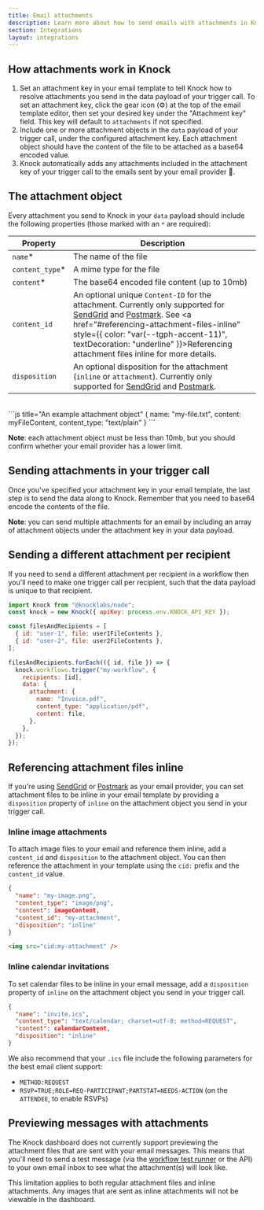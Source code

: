 ```yaml
---
title: Email attachments
description: Learn more about how to send emails with attachments in Knock.
section: Integrations
layout: integrations
---
```


## How attachments work in Knock

1. Set an attachment key in your email template to tell Knock how to resolve attachments you send in the data payload of your trigger call. To set an attachment key, click the gear icon (⚙️) at the top of the email template editor, then set your desired key under the "Attachment key" field. This key will default to `attachments` if not specified.
2. Include one or more attachment objects in the `data` payload of your trigger call, under the configured attachment key. Each attachment object should have the content of the file to be attached as a base64 encoded value.
3. Knock automatically adds any attachments included in the attachment key of your trigger call to the emails sent by your email provider 🎉.

## The attachment object

Every attachment you send to Knock in your `data` payload should include the following properties (those marked with an `*` are required):

| Property         | Description                                                                                                                                                                                                                                                                                                                                                  |
| ---------------- | ------------------------------------------------------------------------------------------------------------------------------------------------------------------------------------------------------------------------------------------------------------------------------------------------------------------------------------------------------------ |
| `name`\*         | The name of the file                                                                                                                                                                                                                                                                                                                                         |
| `content_type`\* | A mime type for the file                                                                                                                                                                                                                                                                                                                                     |
| `content`\*      | The base64 encoded file content (up to 10mb)                                                                                                                                                                                                                                                                                                                 |
| `content_id`     | An optional unique `Content-ID` for the attachment. Currently only supported for [SendGrid](/integrations/email/sendgrid) and [Postmark](/integrations/email/postmark). See <a href="#referencing-attachment-files-inline" style={{ color: "var(--tgph-accent-11)", textDecoration: "underline" }}>Referencing attachment files inline</a> for more details. |
| `disposition`    | An optional disposition for the attachment (`inline` or `attachment`). Currently only supported for [SendGrid](/integrations/email/sendgrid) and [Postmark](/integrations/email/postmark).                                                                                                                                                                   |

<br/>
```js title="An example attachment object"
{
  name: "my-file.txt",
  content: myFileContent,
  content_type: "text/plain"
}
```

**Note**: each attachment object must be less than 10mb, but you should confirm whether your email provider has a lower limit.

## Sending attachments in your trigger call

Once you've specified your attachment key in your email template, the last step is to send the data along to Knock. Remember that you need to base64 encode the contents of the file.

<MultiLangCodeBlock
  title="Sending attachment data"
  snippet="workflows.trigger-with-attachment"
/>

**Note**: you can send multiple attachments for an email by including an array of attachment objects under the attachment key in your data payload.

## Sending a different attachment per recipient

If you need to send a different attachment per recipient in a workflow then you'll need to make one trigger call per recipient, such that the data payload is unique to that recipient.

```js title="Unique attachments per recipient"
import Knock from "@knocklabs/node";
const knock = new Knock({ apiKey: process.env.KNOCK_API_KEY });

const filesAndRecipients = [
  { id: "user-1", file: user1FileContents },
  { id: "user-2", file: user2FileContents },
];

filesAndRecipients.forEach(({ id, file }) => {
  knock.workflows.trigger("my-workflow", {
    recipients: [id],
    data: {
      attachment: {
        name: "Invoice.pdf",
        content_type: "application/pdf",
        content: file,
      },
    },
  });
});
```

## Referencing attachment files inline

If you're using [SendGrid](/integrations/email/sendgrid) or [Postmark](/integrations/email/postmark) as your email provider, you can set attachment files to be inline in your email template by providing a `disposition` property of `inline` on the attachment object you send in your trigger call.

### Inline image attachments

To attach image files to your email and reference them inline, add a `content_id` and `disposition` to the attachment object. You can then reference the attachment in your template using the `cid:` prefix and the `content_id` value.

```json title="An example inline image attachment"
{
  "name": "my-image.png",
  "content_type": "image/png",
  "content": imageContent,
  "content_id": "my-attachment",
  "disposition": "inline"
}
```

```html title="Referencing an attachment file inline"
<img src="cid:my-attachment" />
```

### Inline calendar invitations

To set calendar files to be inline in your email message, add a `disposition` property of `inline` on the attachment object you send in your trigger call.

```json title="An example attachment object for an inline calendar invitation"
{
  "name": "invite.ics",
  "content_type": "text/calendar; charset=utf-8; method=REQUEST",
  "content": calendarContent,
  "disposition": "inline"
}
```

We also recommend that your `.ics` file include the following parameters for the best email client support:

- `METHOD:REQUEST`
- `RSVP=TRUE;ROLE=REQ-PARTICIPANT;PARTSTAT=NEEDS-ACTION` (on the `ATTENDEE`, to enable RSVPs)

## Previewing messages with attachments

The Knock dashboard does not currently support previewing the attachment files that are sent with your email messages. This means that you'll need to send a test message (via the [workflow test runner](/send-notifications/testing-workflows) or the API) to your own email inbox to see what the attachment(s) will look like.

This limitation applies to both regular attachment files and inline attachments. Any images that are sent as inline attachments will not be viewable in the dashboard.

